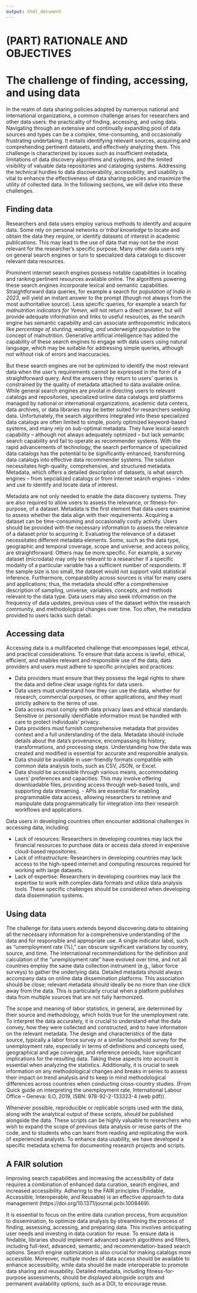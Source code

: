 ```yaml
---
output: html_document
---
```


# (PART) RATIONALE AND OBJECTIVES  {-}

# The challenge of finding, accessing, and using data {#chapter01}

In the realm of data sharing policies adopted by numerous national and international organizations, a common challenge arises for researchers and other data users: the practicality of finding, accessing, and using data. Navigating through an extensive and continually expanding pool of data sources and types can be a complex, time-consuming, and occasionally frustrating undertaking. It entails identifying relevant sources, acquiring and comprehending pertinent datasets, and effectively analyzing them. This challenge is characterized by issues such as insufficient metadata, limitations of data discovery algorithms and systems, and the limited visibility of valuable data repositories and cataloging systems. Addressing the technical hurdles to data discoverability, accessibility, and usability is vital to enhance the effectiveness of data sharing policies and maximize the utility of collected data. In the following sections, we will delve into these challenges.

## Finding data

Researchers and data users employ various methods to identify and acquire data. Some rely on personal networks or *tribal knowledge* to locate and obtain the data they require, or identify datasets of interest in academic publications. This may lead to the use of data that may not be the most relevant for the researcher's specific purpose. Many other data users rely on general search engines or turn to specialized data catalogs to discover relevant data resources.

Prominent internet search engines possess notable capabilities in locating and ranking pertinent resources available online. The algorithms powering these search engines incorporate lexical and semantic capabilities. Straightforward data queries, for example a search for *population of India in 2023*, will yield an instant answer to the prompt (though not always from the most authoritative source). Less specific queries, for example a search for *malnutrition indicators for Yemen*, will not return a direct answer, but will provide adequate information and links to useful resources, as the search engine has  semantic capability and can associate anthropometric indicators like *percentage of stunting, wasting, and underweight population* to the concept of malnutrition. Generative artificial intelligence has added the capability of these search engines to engage with data users using natural language, which may be suitable for addressing simple queries, although not without risk of errors and inaccuracies. 

But these search engines are not be optimized to identify the most relevant data when the user's requirements cannot be expressed in the form of a straightforward query. And the answers they return to users' queries is constrained by the quality of metadata attached to data available online. While general search engines are pivotal in directing users to relevant catalogs and repositories, specialized online data catalogs and platforms managed by national or international organizations, academic data centers, data archives, or data libraries may be better suited for researchers seeking data. Unfortunately, the search algorithms integrated into these specialized data catalogs are often limited to simple, poorly optimized keyword-based systems, and many rely on sub-optimal metadata. They have lexical search capability -- although not always adequately optmized -- but lack semantic search capability and fail to operate as recommender systems. With the rapid advancements of technology, the search performance of specialized data catalogs has the potential to be significantly enhanced, transforming data  catalogs into effective data recommender systems. The solution necessitates high-quality, comprehensive, and structured metadata. Metadata, which offers a detailed description of datasets, is what search engines -- from sepcialized catalogs or from internet search engines -- index and use to identify and locate data of interest. 

Metadata are not only needed to enable the data discovery systems. They are also required to allow users to assess the relevance, or fitness-for-purpose, of a dataset. Metadata is the first element that data users examine to assess whether the data align with their requirements. Acquiring a dataset can be time-consuming and occasionally costly activity. Users should be provided with the necessary information to assess the relevance of a dataset prior to acquiring it. Evaluating the relevance of a dataset necessitates different metadata elements. Some, such as the data type, geographic and temporal coverage, scope and universe, and access policy, are straightforward. Others may be more specific. For example, a survey dataset (microdata) may only be relevant to a researcher if a specific modality of a particular variable has a sufficient number of respondents. If the sample size is too small, the dataset would not support valid statistical inference. Furthermore, comparability across sources is vital for many users and applications; thus, the metadata should offer a comprehensive description of sampling, universe, variables, concepts, and methods relevant to the data type. Data users may also seek information on the frequency of data updates, previous uses of the dataset within the research community, and methodological changes over time. Too often, the metadata provided to users lacks such detail.

## Accessing data

Accessing data is a multifaceted challenge that encompasses legal, ethical, and practical considerations. To ensure that data access is lawful, ethical, efficient, and enables relevant and responsible use of the data, data providers and users must adhere to specific principles and practices:

- Data providers must ensure that they possess the legal rights to share the data and define clear usage rights for data users. 
- Data users must understand how they can use the data, whether for research, commercial purposes, or other applications, and they must strictly adhere to the terms of use.
- Data access must comply with data privacy laws and ethical standards. Sensitive or personally identifiable information must be handled with care to protect individuals' privacy.
- Data providers must furnish comprehensive metadata that provides context and a full understanding of the data. Metadata should include details about the data's provenance, encompassing its history, transformations, and processing steps. Understanding how the data was created and modified is essential for accurate and responsible analysis.
- Data should be available in user-friendly formats compatible with common data analysis tools, such as CSV, JSON, or Excel.
- Data should be accessible through various means, accommodating users' preferences and capacities. This may involve offering downloadable files, providing access through web-based tools, and supporting data streaming. - APIs are essential for enabling programmable data access, allowing researchers to retrieve and manipulate data programmatically for integration into their research workflows and applications.

Data users in developing countries often encounter additional challenges in accessing data, including:

- Lack of resources: Researchers in developing countries may lack the financial resources to purchase data or access data stored in expensive cloud-based repositories.
- Lack of infrastructure: Researchers in developing countries may lack access to the high-speed internet and computing resources required for working with large datasets.
- Lack of expertise: Researchers in developing countries may lack the expertise to work with complex data formats and utilize data analysis tools. 
These specific challenges should be considered when developing data dissemination systems.

## Using data

The challenge for data users extends beyond discovering data to obtaining all the necessary information for a comprehensive understanding of the data and for responsible and appropriate use. A single indicator label, such as "unemployment rate (%)," can obscure significant variations by country, source, and time. The international recommendations for the definition and calculation of the "unemployment rate" have evolved over time, and not all countries employ the same data collection instrument (e.g., labor force surveys) to gather the underlying data. Detailed metadata should always accompany data on online data dissemination platforms. This association should be close; relevant metadata should ideally be no more than one click away from the data. This is particularly crucial when a platform publishes data from multiple sources that are not fully harmonized.

:::quote
The scope and meaning of labor statistics, in general, are determined by their source and methodology, which holds true for the unemployment rate. To interpret the data accurately, it is crucial to understand what the data convey, how they were collected and constructed, and to have information on the relevant metadata. The design and characteristics of the data source, typically a labor force survey or a similar household survey for the unemployment rate, especially in terms of definitions and concepts used, geographical and age coverage, and reference periods, have significant implications for the resulting data. Taking these aspects into account is essential when analyzing the statistics. Additionally, it is crucial to seek information on any methodological changes and breaks in series to assess their impact on trend analysis and to keep in mind methodological differences across countries when conducting cross-country studies. (From Quick guide on interpreting the unemployment rate, International Labour Office – Geneva: ILO, 2019, ISBN: 978-92-2-133323-4 (web pdf)).
:::

Whenever possible, reproducible or replicable scripts used with the data, along with the analytical output of these scripts, should be published alongside the data. These scripts can be highly valuable to researchers who wish to expand the scope of previous data analysis or reuse parts of the code, and to students who can learn from reading and replicating the work of experienced analysts. To enhance data usability, we have developed a specific metadata schema for documenting research projects and scripts.

## A FAIR solution

Improving search capabilities and increasing the accessibility of data requires a combination of enhanced data curation, search engines, and increased accessibility. Adhering to the FAIR principles (Findable, Accessible, Interoperable, and Reusable) is an effective approach to data management (https://doi.org/10.1371/journal.pcbi.1008469).

It is essential to focus on the entire data curation process, from acquisition to dissemination, to optimize data analysis by streamlining the process of finding, assessing, accessing, and preparing data. This involves anticipating user needs and investing in data curation for reuse. To ensure data is findable, libraries should implement advanced search algorithms and filters, including full-text, advanced, semantic, and recommendation-based search options. Search engine optimization is also crucial for making catalogs more accessible. Moreover, multiple modes of data access should be available to enhance accessibility, while data should be made interoperable to promote data sharing and reusability. Detailed metadata, including fitness-for-purpose assessments, should be displayed alongside scripts and permanent availability options, such as a DOI, to encourage reuse.
